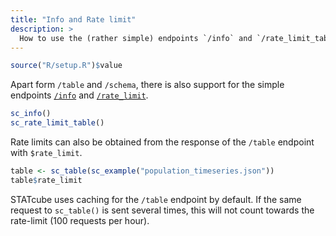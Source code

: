 ```yaml
---
title: "Info and Rate limit"
description: >
  How to use the (rather simple) endpoints `/info` and `/rate_limit_table`
---
```


```r
source("R/setup.R")$value
```

Apart form `/table` and `/schema`, there is also support for the simple
endpoints [`/info`] and [`/rate_limit`].

```r
sc_info()
sc_rate_limit_table()
```

Rate limits can also be obtained from the response of the `/table` endpoint
with `$rate_limit`.

```r
table <- sc_table(sc_example("population_timeseries.json"))
table$rate_limit
```

STATcube uses caching for the `/table` endpoint by default. If the same
request to `sc_table()` is sent several times, this will not count
towards the rate-limit (100 requests per hour).

[`/info`]: https://docs.wingarc.com.au/superstar/latest/open-data-api/open-data-api-reference/info-endpoint
[`/rate_limit`]: https://docs.wingarc.com.au/superstar/latest/open-data-api/open-data-api-reference/rate-limit
